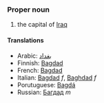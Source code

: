 ===Proper noun===

#the capital of [[Iraq]]

====Translations====
*Arabic: [[بغداد]]
*Finnish: [[Bagdad]]
*French: [[Bagdad]]
*Italian: [[Bagdad]] ''f'', [[Baghdad]] ''f''
*Porutuguese: [[Bagdá]]
*Russian: [[Багдад]] ''m''